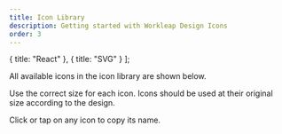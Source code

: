 ```yaml
---
title: Icon Library
description: Getting started with Workleap Design Icons
order: 3
---
```


  { title: "React" },
  { title: "SVG" }
];

All available icons in the icon library are shown below.

Use the correct size for each icon. Icons should be used at their original size according to the design.

Click or tap on any icon to copy its name.

<Switcher type="react" />
